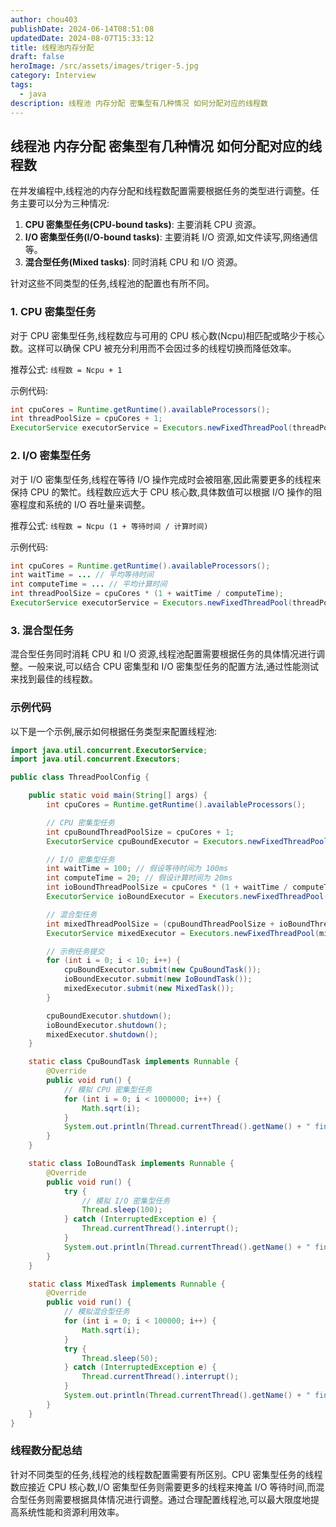 ```yaml
---
author: chou403
publishDate: 2024-06-14T08:51:08
updatedDate: 2024-08-07T15:33:12
title: 线程池内存分配
draft: false
heroImage: /src/assets/images/triger-5.jpg
category: Interview
tags:
  - java
description: 线程池 内存分配 密集型有几种情况 如何分配对应的线程数
---
```


## 线程池 内存分配 密集型有几种情况 如何分配对应的线程数

在并发编程中,线程池的内存分配和线程数配置需要根据任务的类型进行调整。任务主要可以分为三种情况:

1. **CPU 密集型任务(CPU-bound tasks)**: 主要消耗 CPU 资源。
2. **I/O 密集型任务(I/O-bound tasks)**: 主要消耗 I/O 资源,如文件读写,网络通信等。
3. **混合型任务(Mixed tasks)**: 同时消耗 CPU 和 I/O 资源。

针对这些不同类型的任务,线程池的配置也有所不同。

### 1. CPU 密集型任务

对于 CPU 密集型任务,线程数应与可用的 CPU 核心数(Ncpu)相匹配或略少于核心数。这样可以确保 CPU 被充分利用而不会因过多的线程切换而降低效率。

推荐公式:
`线程数 = Ncpu + 1`

示例代码:

```java
int cpuCores = Runtime.getRuntime().availableProcessors();
int threadPoolSize = cpuCores + 1;
ExecutorService executorService = Executors.newFixedThreadPool(threadPoolSize);
```

### 2. I/O 密集型任务

对于 I/O 密集型任务,线程在等待 I/O 操作完成时会被阻塞,因此需要更多的线程来保持 CPU 的繁忙。线程数应远大于 CPU 核心数,具体数值可以根据 I/O 操作的阻塞程度和系统的 I/O 吞吐量来调整。

推荐公式:
`线程数 = Ncpu (1 + 等待时间 / 计算时间)`

示例代码:

```java
int cpuCores = Runtime.getRuntime().availableProcessors();
int waitTime = ... // 平均等待时间
int computeTime = ... // 平均计算时间
int threadPoolSize = cpuCores * (1 + waitTime / computeTime);
ExecutorService executorService = Executors.newFixedThreadPool(threadPoolSize);
```

### 3. 混合型任务

混合型任务同时消耗 CPU 和 I/O 资源,线程池配置需要根据任务的具体情况进行调整。一般来说,可以结合 CPU 密集型和 I/O 密集型任务的配置方法,通过性能测试来找到最佳的线程数。

### 示例代码

以下是一个示例,展示如何根据任务类型来配置线程池:

```java
import java.util.concurrent.ExecutorService;
import java.util.concurrent.Executors;

public class ThreadPoolConfig {

    public static void main(String[] args) {
        int cpuCores = Runtime.getRuntime().availableProcessors();

        // CPU 密集型任务
        int cpuBoundThreadPoolSize = cpuCores + 1;
        ExecutorService cpuBoundExecutor = Executors.newFixedThreadPool(cpuBoundThreadPoolSize);

        // I/O 密集型任务
        int waitTime = 100; // 假设等待时间为 100ms
        int computeTime = 20; // 假设计算时间为 20ms
        int ioBoundThreadPoolSize = cpuCores * (1 + waitTime / computeTime);
        ExecutorService ioBoundExecutor = Executors.newFixedThreadPool(ioBoundThreadPoolSize);

        // 混合型任务
        int mixedThreadPoolSize = (cpuBoundThreadPoolSize + ioBoundThreadPoolSize) / 2;
        ExecutorService mixedExecutor = Executors.newFixedThreadPool(mixedThreadPoolSize);

        // 示例任务提交
        for (int i = 0; i < 10; i++) {
            cpuBoundExecutor.submit(new CpuBoundTask());
            ioBoundExecutor.submit(new IoBoundTask());
            mixedExecutor.submit(new MixedTask());
        }

        cpuBoundExecutor.shutdown();
        ioBoundExecutor.shutdown();
        mixedExecutor.shutdown();
    }

    static class CpuBoundTask implements Runnable {
        @Override
        public void run() {
            // 模拟 CPU 密集型任务
            for (int i = 0; i < 1000000; i++) {
                Math.sqrt(i);
            }
            System.out.println(Thread.currentThread().getName() + " finished CPU-bound task.");
        }
    }

    static class IoBoundTask implements Runnable {
        @Override
        public void run() {
            try {
                // 模拟 I/O 密集型任务
                Thread.sleep(100);
            } catch (InterruptedException e) {
                Thread.currentThread().interrupt();
            }
            System.out.println(Thread.currentThread().getName() + " finished I/O-bound task.");
        }
    }

    static class MixedTask implements Runnable {
        @Override
        public void run() {
            // 模拟混合型任务
            for (int i = 0; i < 100000; i++) {
                Math.sqrt(i);
            }
            try {
                Thread.sleep(50);
            } catch (InterruptedException e) {
                Thread.currentThread().interrupt();
            }
            System.out.println(Thread.currentThread().getName() + " finished mixed task.");
        }
    }
}
```

### 线程数分配总结

针对不同类型的任务,线程池的线程数配置需要有所区别。CPU 密集型任务的线程数应接近 CPU 核心数,I/O 密集型任务则需要更多的线程来掩盖 I/O 等待时间,而混合型任务则需要根据具体情况进行调整。通过合理配置线程池,可以最大限度地提高系统性能和资源利用效率。
